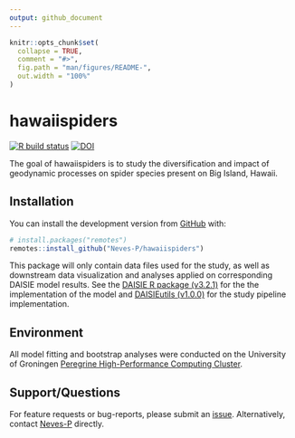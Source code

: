 ```yaml
---
output: github_document
---
```


<!-- README.md is generated from README.Rmd. Please edit that file -->

```r
knitr::opts_chunk$set(
  collapse = TRUE,
  comment = "#>",
  fig.path = "man/figures/README-",
  out.width = "100%"
)
```

# hawaiispiders

<!-- badges: start -->
[![R build status](https://github.com/Neves-P/hawaiispiders/workflows/R-CMD-check/badge.svg)](https://github.com/Neves-P/hawaiispiders/actions) [![DOI](https://zenodo.org/badge/DOI/10.5281/zenodo.4544048.svg)](https://doi.org/10.5281/zenodo.4544041)
<!-- badges: end -->

The goal of hawaiispiders is to study the diversification and impact of geodynamic processes on spider species present on Big Island, Hawaii.

## Installation

You can install the development version from [GitHub](https://github.com/) with:

``` r
# install.packages("remotes")
remotes::install_github("Neves-P/hawaiispiders")
```

This package will only contain data files used for the study, as well as downstream data visualization and analyses applied on corresponding DAISIE model results. See the [DAISIE R package (v3.2.1)](https://github.com/rsetienne/DAISIE) for the the implementation of the model and [DAISIEutils (v1.0.0)](https://github.com/tece-lab/DAISIEutils) for the study pipeline implementation.

## Environment

All model fitting and bootstrap analyses were conducted on the University of Groningen [Peregrine High-Performance Computing Cluster](https://wiki.hpc.rug.nl/peregrine/start).

## Support/Questions

For feature requests or bug-reports, please submit an [issue](https://github.com/Neves-P/hawaiispiders/issues/new). Alternatively, contact [Neves-P](https://github.com/Neves-P) directly.
